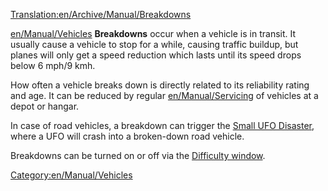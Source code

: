 [[Translation:en/Archive/Manual/Breakdowns]]

[[en/Manual/Vehicles]] '''Breakdowns''' occur when a vehicle is in transit. It usually cause a vehicle to stop for a while, causing traffic buildup, but planes will only get a speed reduction which lasts until its speed drops below 6 mph/9 kmh.

How often a vehicle breaks down is directly related to its reliability rating and age. It can be reduced by regular [[en/Manual/Servicing]] of vehicles at a depot or hangar.

In case of road vehicles, a breakdown can trigger the [[en/Manual/Disasters|Small UFO Disaster]], where a UFO will crash into a broken-down road vehicle.

Breakdowns can be turned on or off via the [[en/Archive/Manual/Settings/Difficulty|Difficulty window]].

[[Category:en/Manual/Vehicles]]